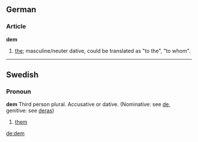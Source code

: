 ==German==
===Article===
'''dem'''
# [[the]]; masculine/neuter dative, could be translated as "to the", "to whom".

----
==Swedish==
===Pronoun===
'''dem''' Third person plural. Accusative or dative. (Nominative: see [[de]], genitive: see [[deras]])

#[[them]]

[[de:dem]]